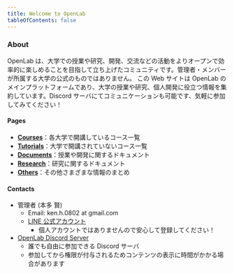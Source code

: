 ```yaml
---
title: Welcome to OpenLab
tableOfContents: false
---
```


### About

OpenLab は、大学での授業や研究、開発、交流などの活動をよりオープンで効率的に楽しめることを目指して立ち上げたコミュニティです。管理者・メンバーが所属する大学の公式のものではありません。
この Web サイトは OpenLab のメインプラットフォームであり、大学の授業や研究、個人開発に役立つ情報を集約しています。Discord サーバにてコミュニケーションも可能です、気軽に参加してみてください！

#### Pages

- **[Courses](./courses)**：各大学で開講しているコース一覧
- **[Tutorials](./tutorials)**：大学で開講されていないコース一覧
- **[Documents](./documents)**：授業や開発に関するドキュメント
- **[Research](./research)**：研究に関するドキュメント
- **[Others](./others)**：その他さまざまな情報のまとめ

#### Contacts

- 管理者 (本多 賢)
  - Email: ken.h.0802 at gmail.com
  - [LINE 公式アカウント](https://lin.ee/dk4a8Me)
    - 個人アカウントではありませんので安心して登録してください！
- [OpenLab Discord Server](https://discord.gg/FxW5G2PCJF)
  - 誰でも自由に参加できる Discord サーバ
  - 参加してから権限が付与されるためコンテンツの表示に時間がかかる場合があります
